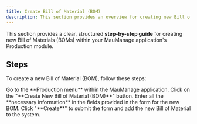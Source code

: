 ```yaml
---
title: Create Bill of Material (BOM)
description: This section provides an overview for creating new Bill of Materials (BOMs) in production.
---
```


This section provides a clear, structured **step-by-step guide** for creating new Bill of Materials (BOMs) within your MauManage application's Production module.

## Steps

To create a new Bill of Material (BOM), follow these steps:

<Step>
  <StepItem title="Navigate to Production Menu">
    Go to the **Production menu** within the MauManage application.
  </StepItem>

  <StepItem title="Initiate New BOM Creation">
    Click on the "**Create New Bill of Material (BOM)**" button.
  </StepItem>

  <StepItem title="Input Required Fields">
    Enter all the **necessary information** in the fields provided in the form for the new BOM.
  </StepItem>

  <StepItem title="Submit New BOM">
    Click "**Create**" to submit the form and add the new Bill of Material to the system.
  </StepItem>
</Step>